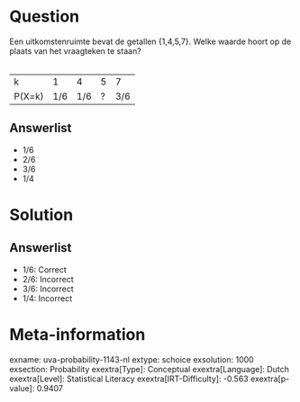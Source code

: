 Question
========

Een uitkomstenruimte bevat de getallen {1,4,5,7}. Welke waarde hoort op
de plaats van het vraagteken te staan?\
\

  -------- ----- ----- --- -----
  k        1     4     5   7
  P(X=k)   1/6   1/6   ?   3/6
  -------- ----- ----- --- -----

Answerlist
----------

* 1/6
* 2/6
* 3/6
* 1/4

Solution
========

Answerlist
----------

* 1/6: Correct
* 2/6: Incorrect
* 3/6: Incorrect
* 1/4: Incorrect

Meta-information
================
exname: uva-probability-1143-nl
extype: schoice
exsolution: 1000
exsection: Probability 
exextra[Type]: Conceptual
exextra[Language]: Dutch
exextra[Level]: Statistical Literacy
exextra[IRT-Difficulty]: -0.563
exextra[p-value]: 0.9407
